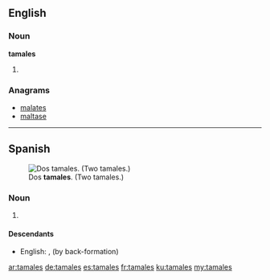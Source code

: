 ==English==

===Noun===
'''tamales'''
# {{plural of|tamale}}

===Anagrams===
* [[malates#English|malates]]
* [[maltase#English|maltase]]

----

==Spanish==
[[File:Tamales.jpg|thumb|Dos '''tamales'''. (Two tamales.)]]
===Noun===
{{head|es|noun form|g=m-p}}

# {{plural of|tamal|lang=es|nocat=1}}

====Descendants====
* English: {{l|en|tamales}}, {{l|en|tamale}} (by back-formation)

[[ar:tamales]]
[[de:tamales]]
[[es:tamales]]
[[fr:tamales]]
[[ku:tamales]]
[[my:tamales]]